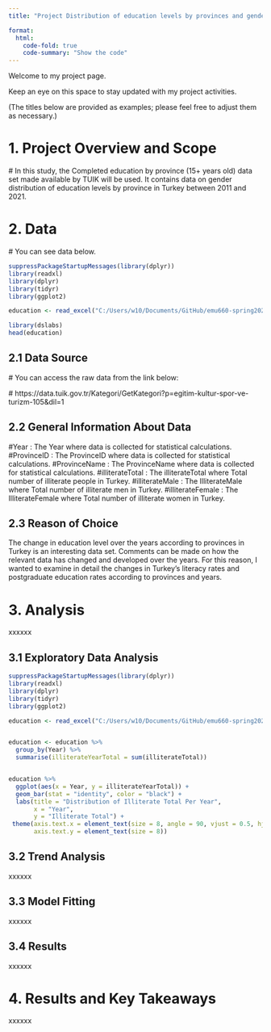 ```yaml
---
title: "Project Distribution of education levels by provinces and gender in Turkey over the years"

format:
  html:
    code-fold: true
    code-summary: "Show the code"
---
```


Welcome to my project page.

Keep an eye on this space to stay updated with my project activities.

(The titles below are provided as examples; please feel free to adjust them as necessary.)

# 1. Project Overview and Scope

 # In this study, the Completed education by province (15+ years old) data set made available by TUIK will be used. It contains data on gender distribution of education levels by province in Turkey between 2011 and 2021.

 
# 2. Data

 # You can see data below.

```r

suppressPackageStartupMessages(library(dplyr))
library(readxl)
library(dplyr)
library(tidyr)
library(ggplot2)

education <- read_excel("C:/Users/w10/Documents/GitHub/emu660-spring2024-ecemsenaunlu/data/education.xls")

library(dslabs)
head(education)


```

## 2.1 Data Source

 # You can access the raw data from the link below:
 
 # https://data.tuik.gov.tr/Kategori/GetKategori?p=egitim-kultur-spor-ve-turizm-105&dil=1

## 2.2 General Information About Data

 #Year : The Year where data is collected for statistical calculations. 
 #ProvinceID : The ProvinceID where data is collected for statistical calculations. 
 #ProvinceName : The ProvinceName where data is collected for statistical calculations. 
 #illiterateTotal : The illiterateTotal where Total number of illiterate people in Turkey.
 #illiterateMale : The IlliterateMale where Total number of illiterate men in Turkey.
 #illiterateFemale : The IlliterateFemale where Total number of illiterate women in Turkey.
 
## 2.3 Reason of Choice

The change in education level over the years according to provinces in Turkey is an interesting data set. Comments can be made on how the relevant data has changed and developed over the years. For this reason, I wanted to examine in detail the changes in Turkey's literacy rates and postgraduate education rates according to provinces and years.

# 3. Analysis

xxxxxx

## 3.1 Exploratory Data Analysis


```r
suppressPackageStartupMessages(library(dplyr))
library(readxl)
library(dplyr)
library(tidyr)
library(ggplot2)

education <- read_excel("C:/Users/w10/Documents/GitHub/emu660-spring2024-ecemsenaunlu/data/education.xls")


education <- education %>%
  group_by(Year) %>%
  summarise(illiterateYearTotal = sum(illiterateTotal))


education %>%
  ggplot(aes(x = Year, y = illiterateYearTotal)) +
  geom_bar(stat = "identity", color = "black") +
  labs(title = "Distribution of Illiterate Total Per Year",
       x = "Year",
       y = "Illiterate Total") +
 theme(axis.text.x = element_text(size = 8, angle = 90, vjust = 0.5, hjust = 1),
       axis.text.y = element_text(size = 8))

```
## 3.2 Trend Analysis

xxxxxx

## 3.3 Model Fitting

xxxxxx

## 3.4 Results

xxxxxx

# 4. Results and Key Takeaways

xxxxxx
